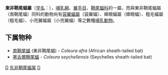 {{Automatic taxobox
| taxon = Coleura
| authority = Peters, 1867
}}

'''東非鞘尾蝠屬'''（[[学名|学名]]：{{lang|la|''Coleura''}}），[[哺乳綱|哺乳綱]]、[[翼手目|翼手目]]、[[鞘尾蝠科|鞘尾蝠科]]的一屬，而與東非鞘尾蝠屬（南鞘尾蝠）同科的動物尚有[[袋翼蝠屬|袋翼蝠屬]]（袋翼蝠）、蜂眼蝠屬（蜂眼蝠）、粗毛蝠屬（粗毛蝠）、小兜翼蝠屬（小兜翼蝠）等之數種[[哺乳動物|哺乳動物]]。

==下属物种==
* [[南鞘尾蝠|南鞘尾蝠]] (東非鞘尾蝠) - ''Coleura afra'' (African sheath-tailed bat)
* [[塞舌爾鞘尾蝠|塞舌爾鞘尾蝠]] - ''Coleura seychellensis'' (Seychelles sheath-tailed bat)

{{Taxonbar|from=Q2440514}}

[[Category:鞘尾蝠科|D]]
[[Category:东非鞘尾蝠属|]]
[[Category:_1867年描述的分类群|D]]
